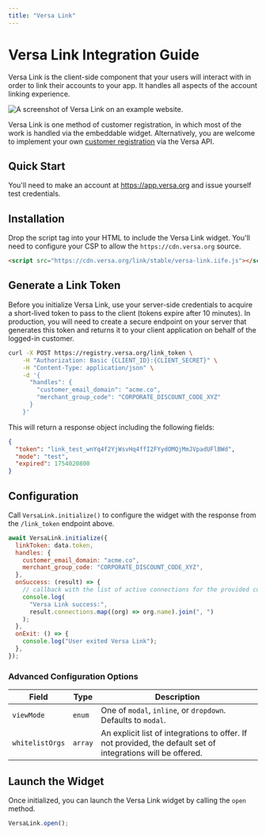 ```yaml
---
title: "Versa Link"
---
```


# Versa Link Integration Guide

Versa Link is the client-side component that your users will interact with in order to link their accounts to your app. It handles all aspects of the account linking experience.

![A screenshot of Versa Link on an example website.](https://raw.githubusercontent.com/versa-protocol/docs/main/assets/versa_link.png)

Versa Link is one method of customer registration, in which most of the work is handled via the embeddable widget. Alternatively, you are welcome to implement your own [customer registration](/customer_registration) via the Versa API.

## Quick Start

You'll need to make an account at https://app.versa.org and issue yourself test credentials.

## Installation

Drop the script tag into your HTML to include the Versa Link widget. You'll need to configure your CSP to allow the `https://cdn.versa.org` source.

```html
<script src="https://cdn.versa.org/link/stable/versa-link.iife.js"></script>
```

## Generate a Link Token

Before you initialize Versa Link, use your server-side credentials to acquire a short-lived token to pass to the client (tokens expire after 10 minutes).
In production, you will need to create a secure endpoint on your server that generates this token and returns it to your client application on behalf of the logged-in customer.

```bash
curl -X POST https://registry.versa.org/link_token \
    -H "Authorization: Basic {CLIENT_ID}:{CLIENT_SECRET}" \
    -H "Content-Type: application/json" \
    -d '{
      "handles": {
        "customer_email_domain": "acme.co",
        "merchant_group_code": "CORPORATE_DISCOUNT_CODE_XYZ"
      }
    }'
```

This will return a response object including the following fields:

```json
{
  "token": "link_test_wnYq4f2YjWsvHq4ffI2FYydOMQjMmJVpadUFlBWd",
  "mode": "test",
  "expired": 1754020800
}
```

## Configuration

Call `VersaLink.initialize()` to configure the widget with the response from the `/link_token` endpoint above.

```js
await VersaLink.initialize({
  linkToken: data.token,
  handles: {
    customer_email_domain: "acme.co",
    merchant_group_code: "CORPORATE_DISCOUNT_CODE_XYZ",
  },
  onSuccess: (result) => {
    // callback with the list of active connections for the provided customer handles
    console.log(
      "Versa Link success:",
      result.connections.map((org) => org.name).join(", ")
    );
  },
  onExit: () => {
    console.log("User exited Versa Link");
  },
});
```

### Advanced Configuration Options

| Field           | Type    | Description                                                                                                  |
| --------------- | ------- | ------------------------------------------------------------------------------------------------------------ |
| `viewMode`      | `enum`  | One of `modal`, `inline`, or `dropdown`. Defaults to `modal`.                                                |
| `whitelistOrgs` | `array` | An explicit list of integrations to offer. If not provided, the default set of integrations will be offered. |

## Launch the Widget

Once initialized, you can launch the Versa Link widget by calling the `open` method.

```js
VersaLink.open();
```
